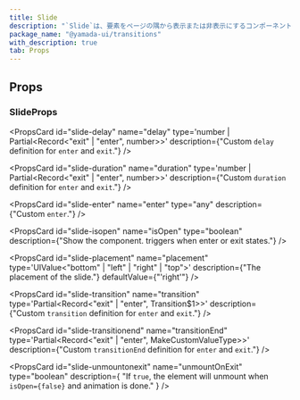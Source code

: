 ```yaml
---
title: Slide
description: "`Slide`は、要素をページの隅から表示または非表示にするコンポーネントです。"
package_name: "@yamada-ui/transitions"
with_description: true
tab: Props
---
```


## Props

### SlideProps

<PropsCard id="slide-about" name="about" type="string" />

<PropsCard id="slide-accesskey" name="accessKey" type="string" />

<PropsCard
  id="slide-aria-activedescendant"
  name="aria-activedescendant"
  type="string"
/>

<PropsCard id="slide-aria-atomic" name="aria-atomic" type="Booleanish" />

<PropsCard
  id="slide-aria-autocomplete"
  name="aria-autocomplete"
  type='"list" | "none" | "inline" | "both"'
/>

<PropsCard
  id="slide-aria-braillelabel"
  name="aria-braillelabel"
  type="string"
/>

<PropsCard
  id="slide-aria-brailleroledescription"
  name="aria-brailleroledescription"
  type="string"
/>

<PropsCard id="slide-aria-busy" name="aria-busy" type="Booleanish" />

<PropsCard
  id="slide-aria-checked"
  name="aria-checked"
  type='boolean | "true" | "false" | "mixed"'
/>

<PropsCard id="slide-aria-colcount" name="aria-colcount" type="number" />

<PropsCard id="slide-aria-colindex" name="aria-colindex" type="number" />

<PropsCard
  id="slide-aria-colindextext"
  name="aria-colindextext"
  type="string"
/>

<PropsCard id="slide-aria-colspan" name="aria-colspan" type="number" />

<PropsCard id="slide-aria-controls" name="aria-controls" type="string" />

<PropsCard
  id="slide-aria-current"
  name="aria-current"
  type='type ONLY_FOR_FORMAT =
  | boolean
  | "time"
  | "true"
  | "false"
  | "step"
  | "page"
  | "location"
  | "date"'
/>

<PropsCard id="slide-aria-describedby" name="aria-describedby" type="string" />

<PropsCard id="slide-aria-description" name="aria-description" type="string" />

<PropsCard id="slide-aria-details" name="aria-details" type="string" />

<PropsCard id="slide-aria-disabled" name="aria-disabled" type="Booleanish" />

<PropsCard
  id="slide-aria-dropeffect"
  name="aria-dropeffect"
  type='"link" | "none" | "copy" | "move" | "execute" | "popup"'
/>

<PropsCard
  id="slide-aria-errormessage"
  name="aria-errormessage"
  type="string"
/>

<PropsCard id="slide-aria-expanded" name="aria-expanded" type="Booleanish" />

<PropsCard id="slide-aria-flowto" name="aria-flowto" type="string" />

<PropsCard id="slide-aria-grabbed" name="aria-grabbed" type="Booleanish" />

<PropsCard
  id="slide-aria-haspopup"
  name="aria-haspopup"
  type='type ONLY_FOR_FORMAT =
  | boolean
  | "dialog"
  | "menu"
  | "true"
  | "false"
  | "grid"
  | "listbox"
  | "tree"'
/>

<PropsCard id="slide-aria-hidden" name="aria-hidden" type="Booleanish" />

<PropsCard
  id="slide-aria-invalid"
  name="aria-invalid"
  type='boolean | "true" | "false" | "grammar" | "spelling"'
/>

<PropsCard
  id="slide-aria-keyshortcuts"
  name="aria-keyshortcuts"
  type="string"
/>

<PropsCard id="slide-aria-label" name="aria-label" type="string" />

<PropsCard id="slide-aria-labelledby" name="aria-labelledby" type="string" />

<PropsCard id="slide-aria-level" name="aria-level" type="number" />

<PropsCard
  id="slide-aria-live"
  name="aria-live"
  type='"off" | "assertive" | "polite"'
/>

<PropsCard id="slide-aria-modal" name="aria-modal" type="Booleanish" />

<PropsCard id="slide-aria-multiline" name="aria-multiline" type="Booleanish" />

<PropsCard
  id="slide-aria-multiselectable"
  name="aria-multiselectable"
  type="Booleanish"
/>

<PropsCard
  id="slide-aria-orientation"
  name="aria-orientation"
  type='"horizontal" | "vertical"'
/>

<PropsCard id="slide-aria-owns" name="aria-owns" type="string" />

<PropsCard id="slide-aria-placeholder" name="aria-placeholder" type="string" />

<PropsCard id="slide-aria-posinset" name="aria-posinset" type="number" />

<PropsCard
  id="slide-aria-pressed"
  name="aria-pressed"
  type='boolean | "true" | "false" | "mixed"'
/>

<PropsCard id="slide-aria-readonly" name="aria-readonly" type="Booleanish" />

<PropsCard
  id="slide-aria-relevant"
  name="aria-relevant"
  type='type ONLY_FOR_FORMAT =
  | "text"
  | "all"
  | "additions"
  | "additions removals"
  | "additions text"
  | "removals"
  | "removals additions"
  | "removals text"
  | "text additions"
  | "text removals"'
/>

<PropsCard id="slide-aria-required" name="aria-required" type="Booleanish" />

<PropsCard
  id="slide-aria-roledescription"
  name="aria-roledescription"
  type="string"
/>

<PropsCard id="slide-aria-rowcount" name="aria-rowcount" type="number" />

<PropsCard id="slide-aria-rowindex" name="aria-rowindex" type="number" />

<PropsCard
  id="slide-aria-rowindextext"
  name="aria-rowindextext"
  type="string"
/>

<PropsCard id="slide-aria-rowspan" name="aria-rowspan" type="number" />

<PropsCard id="slide-aria-selected" name="aria-selected" type="Booleanish" />

<PropsCard id="slide-aria-setsize" name="aria-setsize" type="number" />

<PropsCard
  id="slide-aria-sort"
  name="aria-sort"
  type='"none" | "ascending" | "descending" | "other"'
/>

<PropsCard id="slide-aria-valuemax" name="aria-valuemax" type="number" />

<PropsCard id="slide-aria-valuemin" name="aria-valuemin" type="number" />

<PropsCard id="slide-aria-valuenow" name="aria-valuenow" type="number" />

<PropsCard id="slide-aria-valuetext" name="aria-valuetext" type="string" />

<PropsCard
  id="slide-as"
  name="as"
  type='"symbol" | "object" | "a" | "abbr" | "address" | "area" | "article" | "aside" | "audio" | "b" | "base" | "bdi" | "bdo" | "big" | "blockquote" | "body" | "br" | "button" | "canvas" | ... 149 more ... | "view"'
/>

<PropsCard id="slide-autocapitalize" name="autoCapitalize" type="string" />

<PropsCard id="slide-autocorrect" name="autoCorrect" type="string" />

<PropsCard id="slide-autofocus" name="autoFocus" type="boolean" />

<PropsCard id="slide-autosave" name="autoSave" type="string" />

<PropsCard id="slide-classname" name="className" type="string" />

<PropsCard id="slide-content" name="content" type="string" />

<PropsCard
  id="slide-contenteditable"
  name="contentEditable"
  type='"inherit" | Booleanish | "plaintext-only"'
/>

<PropsCard id="slide-contextmenu" name="contextMenu" type="string" />

<PropsCard
  id="slide-dangerouslysetinnerhtml"
  name="dangerouslySetInnerHTML"
  type="{ __html: string | TrustedHTML }"
/>

<PropsCard id="slide-datatype" name="datatype" type="string" />

<PropsCard id="slide-defaultchecked" name="defaultChecked" type="boolean" />

<PropsCard
  id="slide-defaultvalue"
  name="defaultValue"
  type="string | number | readonly string[]"
/>

<PropsCard
  id="slide-delay"
  name="delay"
  type='number | Partial<Record<"exit" | "enter", number>>'
  description={"Custom `delay` definition for `enter` and `exit`."}
/>

<PropsCard id="slide-dir" name="dir" type="string" />

<PropsCard id="slide-draggable" name="draggable" type="Booleanish" />

<PropsCard
  id="slide-duration"
  name="duration"
  type='number | Partial<Record<"exit" | "enter", number>>'
  description={"Custom `duration` definition for `enter` and `exit`."}
/>

<PropsCard
  id="slide-enter"
  name="enter"
  type="any"
  description={"Custom `enter`."}
/>

<PropsCard id="slide-hidden" name="hidden" type="boolean" />

<PropsCard id="slide-id" name="id" type="string" />

<PropsCard id="slide-inlist" name="inlist" type="any" />

<PropsCard
  id="slide-inputmode"
  name="inputMode"
  type='type ONLY_FOR_FORMAT =
  | "search"
  | "text"
  | "none"
  | "tel"
  | "url"
  | "email"
  | "numeric"
  | "decimal"'
/>

<PropsCard id="slide-is" name="is" type="string" />

<PropsCard
  id="slide-isopen"
  name="isOpen"
  type="boolean"
  description={"Show the component. triggers when enter or exit states."}
/>

<PropsCard id="slide-itemid" name="itemID" type="string" />

<PropsCard id="slide-itemprop" name="itemProp" type="string" />

<PropsCard id="slide-itemref" name="itemRef" type="string" />

<PropsCard id="slide-itemscope" name="itemScope" type="boolean" />

<PropsCard id="slide-itemtype" name="itemType" type="string" />

<PropsCard id="slide-lang" name="lang" type="string" />

<PropsCard id="slide-nonce" name="nonce" type="string" />

<PropsCard
  id="slide-onabort"
  name="onAbort"
  type="ReactEventHandler<HTMLDivElement>"
/>

<PropsCard
  id="slide-onabortcapture"
  name="onAbortCapture"
  type="ReactEventHandler<HTMLDivElement>"
/>

<PropsCard
  id="slide-onanimationend"
  name="onAnimationEnd"
  type="AnimationEventHandler<HTMLDivElement>"
/>

<PropsCard
  id="slide-onanimationendcapture"
  name="onAnimationEndCapture"
  type="AnimationEventHandler<HTMLDivElement>"
/>

<PropsCard
  id="slide-onanimationiteration"
  name="onAnimationIteration"
  type="AnimationEventHandler<HTMLDivElement>"
/>

<PropsCard
  id="slide-onanimationiterationcapture"
  name="onAnimationIterationCapture"
  type="AnimationEventHandler<HTMLDivElement>"
/>

<PropsCard
  id="slide-onanimationstartcapture"
  name="onAnimationStartCapture"
  type="AnimationEventHandler<HTMLDivElement>"
/>

<PropsCard
  id="slide-onauxclick"
  name="onAuxClick"
  type="MouseEventHandler<HTMLDivElement>"
/>

<PropsCard
  id="slide-onauxclickcapture"
  name="onAuxClickCapture"
  type="MouseEventHandler<HTMLDivElement>"
/>

<PropsCard
  id="slide-onbeforeinput"
  name="onBeforeInput"
  type="FormEventHandler<HTMLDivElement>"
/>

<PropsCard
  id="slide-onbeforeinputcapture"
  name="onBeforeInputCapture"
  type="FormEventHandler<HTMLDivElement>"
/>

<PropsCard
  id="slide-onblur"
  name="onBlur"
  type="FocusEventHandler<HTMLDivElement>"
/>

<PropsCard
  id="slide-onblurcapture"
  name="onBlurCapture"
  type="FocusEventHandler<HTMLDivElement>"
/>

<PropsCard
  id="slide-oncanplay"
  name="onCanPlay"
  type="ReactEventHandler<HTMLDivElement>"
/>

<PropsCard
  id="slide-oncanplaycapture"
  name="onCanPlayCapture"
  type="ReactEventHandler<HTMLDivElement>"
/>

<PropsCard
  id="slide-oncanplaythrough"
  name="onCanPlayThrough"
  type="ReactEventHandler<HTMLDivElement>"
/>

<PropsCard
  id="slide-oncanplaythroughcapture"
  name="onCanPlayThroughCapture"
  type="ReactEventHandler<HTMLDivElement>"
/>

<PropsCard
  id="slide-onchange"
  name="onChange"
  type="FormEventHandler<HTMLDivElement>"
/>

<PropsCard
  id="slide-onchangecapture"
  name="onChangeCapture"
  type="FormEventHandler<HTMLDivElement>"
/>

<PropsCard
  id="slide-onclick"
  name="onClick"
  type="MouseEventHandler<HTMLDivElement>"
/>

<PropsCard
  id="slide-onclickcapture"
  name="onClickCapture"
  type="MouseEventHandler<HTMLDivElement>"
/>

<PropsCard
  id="slide-oncompositionend"
  name="onCompositionEnd"
  type="CompositionEventHandler<HTMLDivElement>"
/>

<PropsCard
  id="slide-oncompositionendcapture"
  name="onCompositionEndCapture"
  type="CompositionEventHandler<HTMLDivElement>"
/>

<PropsCard
  id="slide-oncompositionstart"
  name="onCompositionStart"
  type="CompositionEventHandler<HTMLDivElement>"
/>

<PropsCard
  id="slide-oncompositionstartcapture"
  name="onCompositionStartCapture"
  type="CompositionEventHandler<HTMLDivElement>"
/>

<PropsCard
  id="slide-oncompositionupdate"
  name="onCompositionUpdate"
  type="CompositionEventHandler<HTMLDivElement>"
/>

<PropsCard
  id="slide-oncompositionupdatecapture"
  name="onCompositionUpdateCapture"
  type="CompositionEventHandler<HTMLDivElement>"
/>

<PropsCard
  id="slide-oncontextmenu"
  name="onContextMenu"
  type="MouseEventHandler<HTMLDivElement>"
/>

<PropsCard
  id="slide-oncontextmenucapture"
  name="onContextMenuCapture"
  type="MouseEventHandler<HTMLDivElement>"
/>

<PropsCard
  id="slide-oncopy"
  name="onCopy"
  type="ClipboardEventHandler<HTMLDivElement>"
/>

<PropsCard
  id="slide-oncopycapture"
  name="onCopyCapture"
  type="ClipboardEventHandler<HTMLDivElement>"
/>

<PropsCard
  id="slide-oncut"
  name="onCut"
  type="ClipboardEventHandler<HTMLDivElement>"
/>

<PropsCard
  id="slide-oncutcapture"
  name="onCutCapture"
  type="ClipboardEventHandler<HTMLDivElement>"
/>

<PropsCard
  id="slide-ondoubleclick"
  name="onDoubleClick"
  type="MouseEventHandler<HTMLDivElement>"
/>

<PropsCard
  id="slide-ondoubleclickcapture"
  name="onDoubleClickCapture"
  type="MouseEventHandler<HTMLDivElement>"
/>

<PropsCard
  id="slide-ondragcapture"
  name="onDragCapture"
  type="DragEventHandler<HTMLDivElement>"
/>

<PropsCard
  id="slide-ondragendcapture"
  name="onDragEndCapture"
  type="DragEventHandler<HTMLDivElement>"
/>

<PropsCard
  id="slide-ondragenter"
  name="onDragEnter"
  type="DragEventHandler<HTMLDivElement>"
/>

<PropsCard
  id="slide-ondragentercapture"
  name="onDragEnterCapture"
  type="DragEventHandler<HTMLDivElement>"
/>

<PropsCard
  id="slide-ondragexit"
  name="onDragExit"
  type="DragEventHandler<HTMLDivElement>"
/>

<PropsCard
  id="slide-ondragexitcapture"
  name="onDragExitCapture"
  type="DragEventHandler<HTMLDivElement>"
/>

<PropsCard
  id="slide-ondragleave"
  name="onDragLeave"
  type="DragEventHandler<HTMLDivElement>"
/>

<PropsCard
  id="slide-ondragleavecapture"
  name="onDragLeaveCapture"
  type="DragEventHandler<HTMLDivElement>"
/>

<PropsCard
  id="slide-ondragover"
  name="onDragOver"
  type="DragEventHandler<HTMLDivElement>"
/>

<PropsCard
  id="slide-ondragovercapture"
  name="onDragOverCapture"
  type="DragEventHandler<HTMLDivElement>"
/>

<PropsCard
  id="slide-ondragstartcapture"
  name="onDragStartCapture"
  type="DragEventHandler<HTMLDivElement>"
/>

<PropsCard
  id="slide-ondrop"
  name="onDrop"
  type="DragEventHandler<HTMLDivElement>"
/>

<PropsCard
  id="slide-ondropcapture"
  name="onDropCapture"
  type="DragEventHandler<HTMLDivElement>"
/>

<PropsCard
  id="slide-ondurationchange"
  name="onDurationChange"
  type="ReactEventHandler<HTMLDivElement>"
/>

<PropsCard
  id="slide-ondurationchangecapture"
  name="onDurationChangeCapture"
  type="ReactEventHandler<HTMLDivElement>"
/>

<PropsCard
  id="slide-onemptied"
  name="onEmptied"
  type="ReactEventHandler<HTMLDivElement>"
/>

<PropsCard
  id="slide-onemptiedcapture"
  name="onEmptiedCapture"
  type="ReactEventHandler<HTMLDivElement>"
/>

<PropsCard
  id="slide-onencrypted"
  name="onEncrypted"
  type="ReactEventHandler<HTMLDivElement>"
/>

<PropsCard
  id="slide-onencryptedcapture"
  name="onEncryptedCapture"
  type="ReactEventHandler<HTMLDivElement>"
/>

<PropsCard
  id="slide-onended"
  name="onEnded"
  type="ReactEventHandler<HTMLDivElement>"
/>

<PropsCard
  id="slide-onendedcapture"
  name="onEndedCapture"
  type="ReactEventHandler<HTMLDivElement>"
/>

<PropsCard
  id="slide-onerror"
  name="onError"
  type="ReactEventHandler<HTMLDivElement>"
/>

<PropsCard
  id="slide-onerrorcapture"
  name="onErrorCapture"
  type="ReactEventHandler<HTMLDivElement>"
/>

<PropsCard
  id="slide-onfocus"
  name="onFocus"
  type="FocusEventHandler<HTMLDivElement>"
/>

<PropsCard
  id="slide-onfocuscapture"
  name="onFocusCapture"
  type="FocusEventHandler<HTMLDivElement>"
/>

<PropsCard
  id="slide-ongotpointercapture"
  name="onGotPointerCapture"
  type="PointerEventHandler<HTMLDivElement>"
/>

<PropsCard
  id="slide-ongotpointercapturecapture"
  name="onGotPointerCaptureCapture"
  type="PointerEventHandler<HTMLDivElement>"
/>

<PropsCard
  id="slide-oninput"
  name="onInput"
  type="FormEventHandler<HTMLDivElement>"
/>

<PropsCard
  id="slide-oninputcapture"
  name="onInputCapture"
  type="FormEventHandler<HTMLDivElement>"
/>

<PropsCard
  id="slide-oninvalid"
  name="onInvalid"
  type="FormEventHandler<HTMLDivElement>"
/>

<PropsCard
  id="slide-oninvalidcapture"
  name="onInvalidCapture"
  type="FormEventHandler<HTMLDivElement>"
/>

<PropsCard
  id="slide-onkeydown"
  name="onKeyDown"
  type="KeyboardEventHandler<HTMLDivElement>"
/>

<PropsCard
  id="slide-onkeydowncapture"
  name="onKeyDownCapture"
  type="KeyboardEventHandler<HTMLDivElement>"
/>

<PropsCard
  id="slide-onkeypress"
  name="onKeyPress"
  type="KeyboardEventHandler<HTMLDivElement>"
/>

<PropsCard
  id="slide-onkeypresscapture"
  name="onKeyPressCapture"
  type="KeyboardEventHandler<HTMLDivElement>"
/>

<PropsCard
  id="slide-onkeyup"
  name="onKeyUp"
  type="KeyboardEventHandler<HTMLDivElement>"
/>

<PropsCard
  id="slide-onkeyupcapture"
  name="onKeyUpCapture"
  type="KeyboardEventHandler<HTMLDivElement>"
/>

<PropsCard
  id="slide-onload"
  name="onLoad"
  type="ReactEventHandler<HTMLDivElement>"
/>

<PropsCard
  id="slide-onloadcapture"
  name="onLoadCapture"
  type="ReactEventHandler<HTMLDivElement>"
/>

<PropsCard
  id="slide-onloadeddata"
  name="onLoadedData"
  type="ReactEventHandler<HTMLDivElement>"
/>

<PropsCard
  id="slide-onloadeddatacapture"
  name="onLoadedDataCapture"
  type="ReactEventHandler<HTMLDivElement>"
/>

<PropsCard
  id="slide-onloadedmetadata"
  name="onLoadedMetadata"
  type="ReactEventHandler<HTMLDivElement>"
/>

<PropsCard
  id="slide-onloadedmetadatacapture"
  name="onLoadedMetadataCapture"
  type="ReactEventHandler<HTMLDivElement>"
/>

<PropsCard
  id="slide-onloadstart"
  name="onLoadStart"
  type="ReactEventHandler<HTMLDivElement>"
/>

<PropsCard
  id="slide-onloadstartcapture"
  name="onLoadStartCapture"
  type="ReactEventHandler<HTMLDivElement>"
/>

<PropsCard
  id="slide-onlostpointercapture"
  name="onLostPointerCapture"
  type="PointerEventHandler<HTMLDivElement>"
/>

<PropsCard
  id="slide-onlostpointercapturecapture"
  name="onLostPointerCaptureCapture"
  type="PointerEventHandler<HTMLDivElement>"
/>

<PropsCard
  id="slide-onmousedown"
  name="onMouseDown"
  type="MouseEventHandler<HTMLDivElement>"
/>

<PropsCard
  id="slide-onmousedowncapture"
  name="onMouseDownCapture"
  type="MouseEventHandler<HTMLDivElement>"
/>

<PropsCard
  id="slide-onmouseenter"
  name="onMouseEnter"
  type="MouseEventHandler<HTMLDivElement>"
/>

<PropsCard
  id="slide-onmouseleave"
  name="onMouseLeave"
  type="MouseEventHandler<HTMLDivElement>"
/>

<PropsCard
  id="slide-onmousemove"
  name="onMouseMove"
  type="MouseEventHandler<HTMLDivElement>"
/>

<PropsCard
  id="slide-onmousemovecapture"
  name="onMouseMoveCapture"
  type="MouseEventHandler<HTMLDivElement>"
/>

<PropsCard
  id="slide-onmouseout"
  name="onMouseOut"
  type="MouseEventHandler<HTMLDivElement>"
/>

<PropsCard
  id="slide-onmouseoutcapture"
  name="onMouseOutCapture"
  type="MouseEventHandler<HTMLDivElement>"
/>

<PropsCard
  id="slide-onmouseover"
  name="onMouseOver"
  type="MouseEventHandler<HTMLDivElement>"
/>

<PropsCard
  id="slide-onmouseovercapture"
  name="onMouseOverCapture"
  type="MouseEventHandler<HTMLDivElement>"
/>

<PropsCard
  id="slide-onmouseup"
  name="onMouseUp"
  type="MouseEventHandler<HTMLDivElement>"
/>

<PropsCard
  id="slide-onmouseupcapture"
  name="onMouseUpCapture"
  type="MouseEventHandler<HTMLDivElement>"
/>

<PropsCard
  id="slide-onpaste"
  name="onPaste"
  type="ClipboardEventHandler<HTMLDivElement>"
/>

<PropsCard
  id="slide-onpastecapture"
  name="onPasteCapture"
  type="ClipboardEventHandler<HTMLDivElement>"
/>

<PropsCard
  id="slide-onpause"
  name="onPause"
  type="ReactEventHandler<HTMLDivElement>"
/>

<PropsCard
  id="slide-onpausecapture"
  name="onPauseCapture"
  type="ReactEventHandler<HTMLDivElement>"
/>

<PropsCard
  id="slide-onplay"
  name="onPlay"
  type="ReactEventHandler<HTMLDivElement>"
/>

<PropsCard
  id="slide-onplaycapture"
  name="onPlayCapture"
  type="ReactEventHandler<HTMLDivElement>"
/>

<PropsCard
  id="slide-onplaying"
  name="onPlaying"
  type="ReactEventHandler<HTMLDivElement>"
/>

<PropsCard
  id="slide-onplayingcapture"
  name="onPlayingCapture"
  type="ReactEventHandler<HTMLDivElement>"
/>

<PropsCard
  id="slide-onpointercancel"
  name="onPointerCancel"
  type="PointerEventHandler<HTMLDivElement>"
/>

<PropsCard
  id="slide-onpointercancelcapture"
  name="onPointerCancelCapture"
  type="PointerEventHandler<HTMLDivElement>"
/>

<PropsCard
  id="slide-onpointerdown"
  name="onPointerDown"
  type="PointerEventHandler<HTMLDivElement>"
/>

<PropsCard
  id="slide-onpointerdowncapture"
  name="onPointerDownCapture"
  type="PointerEventHandler<HTMLDivElement>"
/>

<PropsCard
  id="slide-onpointerenter"
  name="onPointerEnter"
  type="PointerEventHandler<HTMLDivElement>"
/>

<PropsCard
  id="slide-onpointerleave"
  name="onPointerLeave"
  type="PointerEventHandler<HTMLDivElement>"
/>

<PropsCard
  id="slide-onpointermove"
  name="onPointerMove"
  type="PointerEventHandler<HTMLDivElement>"
/>

<PropsCard
  id="slide-onpointermovecapture"
  name="onPointerMoveCapture"
  type="PointerEventHandler<HTMLDivElement>"
/>

<PropsCard
  id="slide-onpointerout"
  name="onPointerOut"
  type="PointerEventHandler<HTMLDivElement>"
/>

<PropsCard
  id="slide-onpointeroutcapture"
  name="onPointerOutCapture"
  type="PointerEventHandler<HTMLDivElement>"
/>

<PropsCard
  id="slide-onpointerover"
  name="onPointerOver"
  type="PointerEventHandler<HTMLDivElement>"
/>

<PropsCard
  id="slide-onpointerovercapture"
  name="onPointerOverCapture"
  type="PointerEventHandler<HTMLDivElement>"
/>

<PropsCard
  id="slide-onpointerup"
  name="onPointerUp"
  type="PointerEventHandler<HTMLDivElement>"
/>

<PropsCard
  id="slide-onpointerupcapture"
  name="onPointerUpCapture"
  type="PointerEventHandler<HTMLDivElement>"
/>

<PropsCard
  id="slide-onprogress"
  name="onProgress"
  type="ReactEventHandler<HTMLDivElement>"
/>

<PropsCard
  id="slide-onprogresscapture"
  name="onProgressCapture"
  type="ReactEventHandler<HTMLDivElement>"
/>

<PropsCard
  id="slide-onratechange"
  name="onRateChange"
  type="ReactEventHandler<HTMLDivElement>"
/>

<PropsCard
  id="slide-onratechangecapture"
  name="onRateChangeCapture"
  type="ReactEventHandler<HTMLDivElement>"
/>

<PropsCard
  id="slide-onreset"
  name="onReset"
  type="FormEventHandler<HTMLDivElement>"
/>

<PropsCard
  id="slide-onresetcapture"
  name="onResetCapture"
  type="FormEventHandler<HTMLDivElement>"
/>

<PropsCard
  id="slide-onresize"
  name="onResize"
  type="ReactEventHandler<HTMLDivElement>"
/>

<PropsCard
  id="slide-onresizecapture"
  name="onResizeCapture"
  type="ReactEventHandler<HTMLDivElement>"
/>

<PropsCard
  id="slide-onscroll"
  name="onScroll"
  type="UIEventHandler<HTMLDivElement>"
/>

<PropsCard
  id="slide-onscrollcapture"
  name="onScrollCapture"
  type="UIEventHandler<HTMLDivElement>"
/>

<PropsCard
  id="slide-onseeked"
  name="onSeeked"
  type="ReactEventHandler<HTMLDivElement>"
/>

<PropsCard
  id="slide-onseekedcapture"
  name="onSeekedCapture"
  type="ReactEventHandler<HTMLDivElement>"
/>

<PropsCard
  id="slide-onseeking"
  name="onSeeking"
  type="ReactEventHandler<HTMLDivElement>"
/>

<PropsCard
  id="slide-onseekingcapture"
  name="onSeekingCapture"
  type="ReactEventHandler<HTMLDivElement>"
/>

<PropsCard
  id="slide-onselect"
  name="onSelect"
  type="ReactEventHandler<HTMLDivElement>"
/>

<PropsCard
  id="slide-onselectcapture"
  name="onSelectCapture"
  type="ReactEventHandler<HTMLDivElement>"
/>

<PropsCard
  id="slide-onstalled"
  name="onStalled"
  type="ReactEventHandler<HTMLDivElement>"
/>

<PropsCard
  id="slide-onstalledcapture"
  name="onStalledCapture"
  type="ReactEventHandler<HTMLDivElement>"
/>

<PropsCard
  id="slide-onsubmit"
  name="onSubmit"
  type="FormEventHandler<HTMLDivElement>"
/>

<PropsCard
  id="slide-onsubmitcapture"
  name="onSubmitCapture"
  type="FormEventHandler<HTMLDivElement>"
/>

<PropsCard
  id="slide-onsuspend"
  name="onSuspend"
  type="ReactEventHandler<HTMLDivElement>"
/>

<PropsCard
  id="slide-onsuspendcapture"
  name="onSuspendCapture"
  type="ReactEventHandler<HTMLDivElement>"
/>

<PropsCard
  id="slide-ontimeupdate"
  name="onTimeUpdate"
  type="ReactEventHandler<HTMLDivElement>"
/>

<PropsCard
  id="slide-ontimeupdatecapture"
  name="onTimeUpdateCapture"
  type="ReactEventHandler<HTMLDivElement>"
/>

<PropsCard
  id="slide-ontouchcancel"
  name="onTouchCancel"
  type="TouchEventHandler<HTMLDivElement>"
/>

<PropsCard
  id="slide-ontouchcancelcapture"
  name="onTouchCancelCapture"
  type="TouchEventHandler<HTMLDivElement>"
/>

<PropsCard
  id="slide-ontouchend"
  name="onTouchEnd"
  type="TouchEventHandler<HTMLDivElement>"
/>

<PropsCard
  id="slide-ontouchendcapture"
  name="onTouchEndCapture"
  type="TouchEventHandler<HTMLDivElement>"
/>

<PropsCard
  id="slide-ontouchmove"
  name="onTouchMove"
  type="TouchEventHandler<HTMLDivElement>"
/>

<PropsCard
  id="slide-ontouchmovecapture"
  name="onTouchMoveCapture"
  type="TouchEventHandler<HTMLDivElement>"
/>

<PropsCard
  id="slide-ontouchstart"
  name="onTouchStart"
  type="TouchEventHandler<HTMLDivElement>"
/>

<PropsCard
  id="slide-ontouchstartcapture"
  name="onTouchStartCapture"
  type="TouchEventHandler<HTMLDivElement>"
/>

<PropsCard
  id="slide-ontransitionend"
  name="onTransitionEnd"
  type="TransitionEventHandler<HTMLDivElement>"
/>

<PropsCard
  id="slide-ontransitionendcapture"
  name="onTransitionEndCapture"
  type="TransitionEventHandler<HTMLDivElement>"
/>

<PropsCard
  id="slide-onvolumechange"
  name="onVolumeChange"
  type="ReactEventHandler<HTMLDivElement>"
/>

<PropsCard
  id="slide-onvolumechangecapture"
  name="onVolumeChangeCapture"
  type="ReactEventHandler<HTMLDivElement>"
/>

<PropsCard
  id="slide-onwaiting"
  name="onWaiting"
  type="ReactEventHandler<HTMLDivElement>"
/>

<PropsCard
  id="slide-onwaitingcapture"
  name="onWaitingCapture"
  type="ReactEventHandler<HTMLDivElement>"
/>

<PropsCard
  id="slide-onwheel"
  name="onWheel"
  type="WheelEventHandler<HTMLDivElement>"
/>

<PropsCard
  id="slide-onwheelcapture"
  name="onWheelCapture"
  type="WheelEventHandler<HTMLDivElement>"
/>

<PropsCard
  id="slide-placement"
  name="placement"
  type='UIValue<"bottom" | "left" | "right" | "top">'
  description={"The placement of the slide."}
  defaultValue={"'right'"}
/>

<PropsCard id="slide-prefix" name="prefix" type="string" />

<PropsCard id="slide-property" name="property" type="string" />

<PropsCard id="slide-radiogroup" name="radioGroup" type="string" />

<PropsCard id="slide-rel" name="rel" type="string" />

<PropsCard id="slide-resource" name="resource" type="string" />

<PropsCard id="slide-results" name="results" type="number" />

<PropsCard id="slide-rev" name="rev" type="string" />

<PropsCard id="slide-role" name="role" type="AriaRole" />

<PropsCard id="slide-security" name="security" type="string" />

<PropsCard id="slide-slot" name="slot" type="string" />

<PropsCard id="slide-spellcheck" name="spellCheck" type="Booleanish" />

<PropsCard
  id="slide-suppresscontenteditablewarning"
  name="suppressContentEditableWarning"
  type="boolean"
/>

<PropsCard
  id="slide-suppresshydrationwarning"
  name="suppressHydrationWarning"
  type="boolean"
/>

<PropsCard id="slide-tabindex" name="tabIndex" type="number" />

<PropsCard id="slide-title" name="title" type="string" />

<PropsCard
  id="slide-transition"
  name="transition"
  type='Partial<Record<"exit" | "enter", Transition$1>>'
  description={"Custom `transition` definition for `enter` and `exit`."}
/>

<PropsCard
  id="slide-transitionend"
  name="transitionEnd"
  type='Partial<Record<"exit" | "enter", MakeCustomValueType<TargetProperties>>>'
  description={"Custom `transitionEnd` definition for `enter` and `exit`."}
/>

<PropsCard id="slide-translate" name="translate" type='"yes" | "no"' />

<PropsCard id="slide-typeof" name="typeof" type="string" />

<PropsCard
  id="slide-unmountonexit"
  name="unmountOnExit"
  type="boolean"
  description={
    "If `true`, the element will unmount when `isOpen={false}` and animation is done."
  }
/>

<PropsCard id="slide-unselectable" name="unselectable" type='"on" | "off"' />

<PropsCard id="slide-vocab" name="vocab" type="string" />
